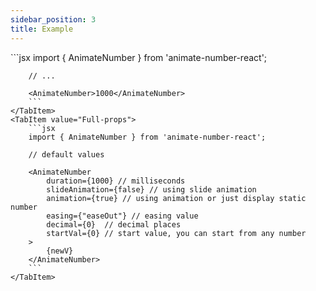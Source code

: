 ```yaml
---
sidebar_position: 3
title: Example
---
```



<Tabs defaultValue="Basic">
    <TabItem value="Basic">
        ```jsx
        import { AnimateNumber } from 'animate-number-react';

        // ...

        <AnimateNumber>1000</AnimateNumber>
        ```
    </TabItem>
    <TabItem value="Full-props">
        ```jsx
        import { AnimateNumber } from 'animate-number-react';

        // default values

        <AnimateNumber
            duration={1000} // milliseconds
            slideAnimation={false} // using slide animation
            animation={true} // using animation or just display static number
            easing={"easeOut"} // easing value
            decimal={0}  // decimal places
            startVal={0} // start value, you can start from any number
        >
            {newV}
        </AnimateNumber>
        ```
    </TabItem>
</Tabs>
